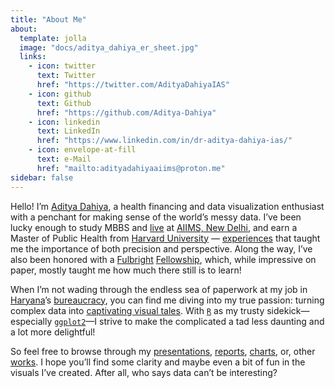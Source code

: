 ```yaml
---
title: "About Me"
about:
  template: jolla
  image: "docs/aditya_dahiya_er_sheet.jpg"
  links:
    - icon: twitter
      text: Twitter
      href: "https://twitter.com/AdityaDahiyaIAS"
    - icon: github
      text: Github
      href: "https://github.com/Aditya-Dahiya"
    - icon: linkedin
      text: LinkedIn
      href: "https://www.linkedin.com/in/dr-aditya-dahiya-ias/"
    - icon: envelope-at-fill
      text: e-Mail
      href: "mailto:adityadahiyaaiims@proton.me"
sidebar: false
---
```


Hello! I’m [Aditya Dahiya](https://aditya-dahiya.github.io/), a health financing and data visualization enthusiast with a penchant for making sense of the world's messy data. I’ve been lucky enough to study MBBS and [live](https://www.scribd.com/document/52499148/Hybrid-Hues-Final) at [AIIMS, New Delhi](https://www.aiims.edu/index.php/en), and earn a Master of Public Health from [Harvard University](https://www.harvard.edu/) — [experiences](https://gsas.harvard.edu/housing/life-residence-halls/residence-hall-overview/conant-hall) that taught me the importance of both precision and perspective. Along the way, I’ve also been honored with a [Fulbright](https://fulbrightindiaguide.org.in/the-fulbright-commission-in-india/) [Fellowship](https://www.usief.org.in/Fellowships/Fulbright-Nehru-Master-Fellowships.aspx), which, while impressive on paper, mostly taught me how much there still is to learn!

When I’m not wading through the endless sea of paperwork at my job in [Haryana](https://haryana.gov.in/)'s [bureaucracy](http://web1.hry.nic.in/civillist/iias.aspx), you can find me diving into my true passion: turning complex data into [captivating visual tales](https://aditya-dahiya.github.io/projects_presentations/data_vizs.html). With [`R`](https://cran.r-project.org/) as my trusty sidekick—especially [`ggplot2`](https://ggplot2.tidyverse.org/)—I strive to make the complicated a tad less daunting and a lot more delightful!

So feel free to browse through my [presentations](https://aditya-dahiya.github.io/projects_presentations/presentations.html), [reports](https://aditya-dahiya.github.io/projects_presentations/projects.html), [charts](https://aditya-dahiya.github.io/projects_presentations/data_vizs.html), or, other [works](https://aditya-dahiya.github.io/). I hope you’ll find some clarity and maybe even a bit of fun in the visuals I’ve created. After all, who says data can’t be interesting?
